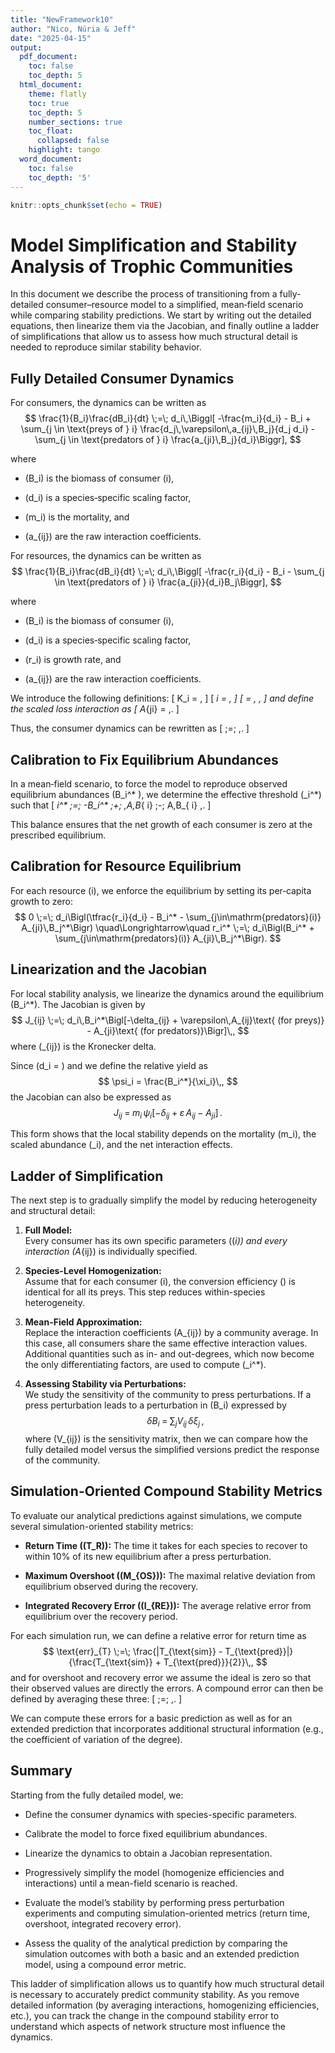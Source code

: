 ```yaml
---
title: "NewFramework10"
author: "Nico, Núria & Jeff"
date: "2025-04-15"
output:
  pdf_document:
    toc: false
    toc_depth: 5
  html_document:
    theme: flatly
    toc: true
    toc_depth: 5
    number_sections: true
    toc_float:
      collapsed: false
    highlight: tango
  word_document:
    toc: false
    toc_depth: '5'
---
```


```r
knitr::opts_chunk$set(echo = TRUE)
```

# Model Simplification and Stability Analysis of Trophic Communities

In this document we describe the process of transitioning from a fully‐detailed consumer–resource model to a simplified, mean‐field scenario while comparing stability predictions. We start by writing out the detailed equations, then linearize them via the Jacobian, and finally outline a ladder of simplifications that allow us to assess how much structural detail is needed to reproduce similar stability behavior.

## Fully Detailed Consumer Dynamics

For consumers, the dynamics can be written as
$$
\frac{1}{B_i}\frac{dB_i}{dt} \;=\; d_i\,\Biggl[ -\frac{m_i}{d_i} - B_i + \sum_{j \in \text{preys of } i} \frac{d_j\,\varepsilon\,a_{ij}\,B_j}{d_j d_i} - \sum_{j \in \text{predators of } i} \frac{a_{ji}\,B_j}{d_i}\Biggr],
$$

where

- \(B_i\) is the biomass of consumer \(i\),

- \(d_i\) is a species‐specific scaling factor,

- \(m_i\) is the mortality, and

- \(a_{ij}\) are the raw interaction coefficients.

For resources, the dynamics can be written as
$$
\frac{1}{B_i}\frac{dB_i}{dt} \;=\; d_i\,\Biggl[ -\frac{r_i}{d_i} - B_i - \sum_{j \in \text{predators of } i} \frac{a_{ji}}{d_i}B_j\Biggr],
$$

where

- \(B_i\) is the biomass of consumer \(i\),

- \(d_i\) is a species‐specific scaling factor,

- \(r_i\) is growth rate, and

- \(a_{ij}\) are the raw interaction coefficients.


We introduce the following definitions:
\[
K_i = \frac{r_i}{d_i} \quad \text{(Carrying Capacity)},
\]
\[
\xi_i = \frac{m_i}{d_i} \quad \text{(Overpopulation Threshold)},
\]
\[
\varepsilon = \epsilon\,\frac{d_j}{d_i} \quad \text{(Conversion Efficiency)},
\]
and define the scaled loss interaction as
\[
A_{ji} = \frac{a_{ji}}{d_i}\,.
\]

Thus, the consumer dynamics can be rewritten as
\[
\frac{1}{B_i}\frac{dB_i}{dt} \;=\; \frac{m_i}{\xi_i}\Biggl[ -\xi_i - B_i + \sum_{j \in \text{preys of } i} \varepsilon\,A_{ij}\,B_j - \sum_{j \in \text{predators of } i} A_{ji}\,B_j \Biggr] \,. 
\]

## Calibration to Fix Equilibrium Abundances

In a mean‐field scenario, to force the model to reproduce observed equilibrium abundances \(B_i^* \), we determine the effective threshold \(\xi_i^*\) such that
\[
\xi_i^* \;=\; -B_i^* \;+\; \varepsilon\,A\,B_{\text{preys of } i} \;-\; A\,B_{\text{predators of } i} \,. 
\]

This balance ensures that the net growth of each consumer is zero at the prescribed equilibrium.

## Calibration for Resource Equilibrium

For each resource \(i\), we enforce the equilibrium by setting its per‐capita growth to zero:
$$
0 \;=\; d_i\Bigl(\tfrac{r_i}{d_i} - B_i^* - \sum_{j\in\mathrm{predators}(i)} A_{ji}\,B_j^*\Bigr)
\quad\Longrightarrow\quad
r_i^* \;=\; d_i\Bigl(B_i^* + \sum_{j\in\mathrm{predators}(i)} A_{ji}\,B_j^*\Bigr).
$$

## Linearization and the Jacobian

For local stability analysis, we linearize the dynamics around the equilibrium \(B_i^*\). The Jacobian is given by
$$
J_{ij} \;=\; d_i\,B_i^*\Bigl[-\delta_{ij} + \varepsilon\,A_{ij}\text{ (for preys)} - A_{ji}\text{ (for predators)}\Bigr]\,,
$$
where \(\delta_{ij}\) is the Kronecker delta.

Since \(d_i = \frac{m_i}{\xi_i}\) and we define the relative yield as
$$
\psi_i = \frac{B_i^*}{\xi_i}\,,
$$
the Jacobian can also be expressed as
$$
J_{ij} \;=\; m_i\,\psi_i \left[-\delta_{ij} + \varepsilon\,A_{ij}\; -\; A_{ji}\right]\,.
$$

This form shows that the local stability depends on the mortality \(m_i\), the scaled abundance \(\psi_i\), and the net interaction effects.

## Ladder of Simplification

The next step is to gradually simplify the model by reducing heterogeneity and structural detail:

1. **Full Model:**  
   Every consumer has its own specific parameters (\(\varepsilon_i\)) and every interaction \(A_{ij}\) is individually specified.

2. **Species-Level Homogenization:**  
   Assume that for each consumer \(i\), the conversion efficiency \(\varepsilon\) is identical for all its preys. This step reduces within-species heterogeneity.

3. **Mean-Field Approximation:**  
   Replace the interaction coefficients \(A_{ij}\) by a community average. In this case, all consumers share the same effective interaction values. Additional quantities such as in- and out-degrees, which now become the only differentiating factors, are used to compute \(\xi_i^*\).

4. **Assessing Stability via Perturbations:**  
   We study the sensitivity of the community to press perturbations. If a press perturbation leads to a perturbation in \(B_i\) expressed by
   $$
   \delta B_i \;=\; \sum_j V_{ij}\,\delta \xi_j\,,
   $$
   where \(V_{ij}\) is the sensitivity matrix, then we can compare how the fully detailed model versus the simplified versions predict the response of the community.

## Simulation-Oriented Compound Stability Metrics

To evaluate our analytical predictions against simulations, we compute several simulation-oriented stability metrics:

- **Return Time (\(T_R\)):** The time it takes for each species to recover to within 10% of its new equilibrium after a press perturbation.

- **Maximum Overshoot (\(M_{OS}\)):** The maximal relative deviation from equilibrium observed during the recovery.

- **Integrated Recovery Error (\(I_{RE}\)):** The average relative error from equilibrium over the recovery period.

For each simulation run, we can define a relative error for return time as
$$
\text{err}_{T} \;=\; \frac{|T_{\text{sim}} - T_{\text{pred}}|}{\frac{T_{\text{sim}} + T_{\text{pred}}}{2}}\,,
$$
and for overshoot and recovery error we assume the ideal is zero so that their observed values are directly the errors. A compound error can then be defined by averaging these three:
\[
\text{Compound Error} \;=\; \frac{\text{err}_{T} + \text{err}_{OS} + \text{err}_{I_{RE}}}{3}\,.
\]

We can compute these errors for a basic prediction as well as for an extended prediction that incorporates additional structural information (e.g., the coefficient of variation of the degree).

## Summary

Starting from the fully detailed model, we:

- Define the consumer dynamics with species-specific parameters.

- Calibrate the model to force fixed equilibrium abundances.

- Linearize the dynamics to obtain a Jacobian representation.

- Progressively simplify the model (homogenize efficiencies and interactions) until a mean-field scenario is reached.

- Evaluate the model’s stability by performing press perturbation experiments and computing simulation-oriented metrics (return time, overshoot, integrated recovery error).

- Assess the quality of the analytical prediction by comparing the simulation outcomes with both a basic and an extended prediction model, using a compound error metric.

This ladder of simplification allows us to quantify how much structural detail is necessary to accurately predict community stability. As you remove detailed information (by averaging interactions, homogenizing efficiencies, etc.), you can track the change in the compound stability error to understand which aspects of network structure most influence the dynamics.